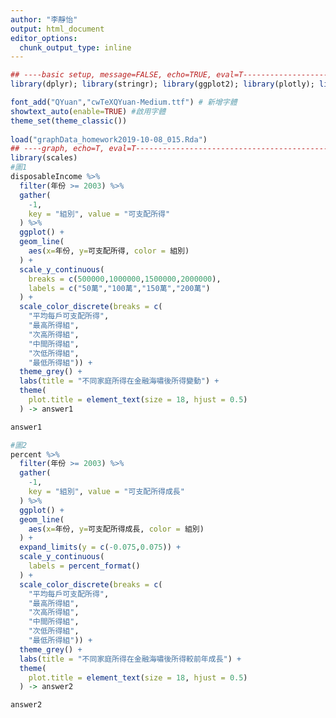 ```yaml
---
author: "李靜怡"
output: html_document
editor_options: 
  chunk_output_type: inline
---
```


```r


## ----basic setup, message=FALSE, echo=TRUE, eval=T-----------------------
library(dplyr); library(stringr); library(ggplot2); library(plotly); library(lubridate); library(readr); library(tidyr); library(showtext)

font_add("QYuan","cwTeXQYuan-Medium.ttf") # 新增字體
showtext_auto(enable=TRUE) #啟用字體
theme_set(theme_classic())
 
load("graphData_homework2019-10-08_015.Rda")
## ----graph, echo=T, eval=T-----------------------------------------------
library(scales)
#圖1
disposableIncome %>%
  filter(年份 >= 2003) %>%
  gather(
    -1,
    key = "組別", value = "可支配所得"
  ) %>%
  ggplot() +
  geom_line(
    aes(x=年份, y=可支配所得, color = 組別)
  ) +
  scale_y_continuous(
    breaks = c(500000,1000000,1500000,2000000),
    labels = c("50萬","100萬","150萬","200萬")
  ) +
  scale_color_discrete(breaks = c(
    "平均每戶可支配所得",
    "最高所得組",
    "次高所得組",
    "中間所得組",
    "次低所得組",
    "最低所得組")) +
  theme_grey() +
  labs(title = "不同家庭所得在金融海嘯後所得變動") +
  theme(
    plot.title = element_text(size = 18, hjust = 0.5)
  ) -> answer1

answer1

#圖2
percent %>%
  filter(年份 >= 2003) %>%
  gather(
    -1,
    key = "組別", value = "可支配所得成長"
  ) %>%
  ggplot() +
  geom_line(
    aes(x=年份, y=可支配所得成長, color = 組別)
  ) +
  expand_limits(y = c(-0.075,0.075)) +
  scale_y_continuous(
    labels = percent_format()
  ) +
  scale_color_discrete(breaks = c(
    "平均每戶可支配所得",
    "最高所得組",
    "次高所得組",
    "中間所得組",
    "次低所得組",
    "最低所得組")) +
  theme_grey() +
  labs(title = "不同家庭所得在金融海嘯後所得較前年成長") +
  theme(
    plot.title = element_text(size = 18, hjust = 0.5)
  ) -> answer2

answer2
```
 
